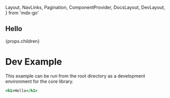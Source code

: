   Layout,
  NavLinks,
  Pagination,
  ComponentProvider,
  DocsLayout,
  DevLayout,
} from 'mdx-go'

  <div
    style={{
      '--live-border': '#f0f0f6',
      '--live-editor-background': '#f6f6ff'
    }}>
    <Layout>
      <Layout.MenuToggle />
      <Layout.Sidebar bg='#f6f6ff'>
        <h2>Hello</h2>
        <NavLinks {...props} />
      </Layout.Sidebar>
      <Layout.Main>
        {props.children}
        <Pagination {...props} />
      </Layout.Main>
    </Layout>
  </div>

# Dev Example

This example can be run from the root directory as a development environment for the core library.

```.jsx
<h1>Hello</h1>
```
